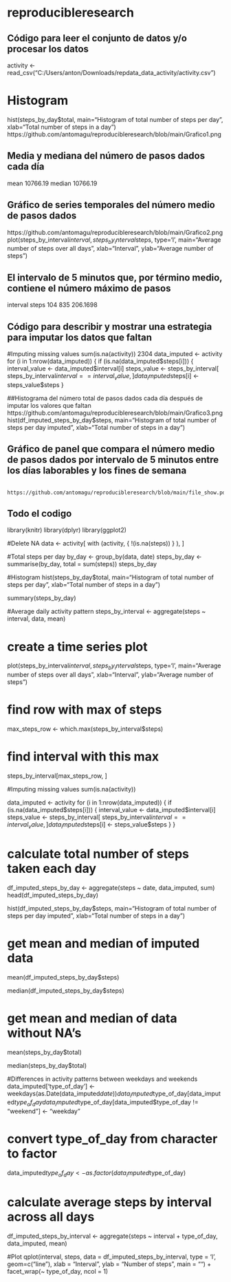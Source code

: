 # reproducibleresearch

## Código para leer el conjunto de datos y/o procesar los datos
activity <- read_csv("C:/Users/anton/Downloads/repdata_data_activity/activity.csv")

# Histogram
hist(steps_by_day$total, main="Histogram of total number of steps per day", 
     xlab="Total number of steps in a day")
https://github.com/antomagu/reproducibleresearch/blob/main/Grafico1.png
     
## Media y mediana del número de pasos dados cada día
mean 10766.19
median 10766.19

## Gráfico de series temporales del número medio de pasos dados
https://github.com/antomagu/reproducibleresearch/blob/main/Grafico2.png
plot(steps_by_interval$interval, steps_by_interval$steps, type='l', 
     main="Average number of steps over all days", xlab="Interval", 
     ylab="Average number of steps")

     
## El intervalo de 5 minutos que, por término medio, contiene el número máximo de pasos
interval    steps
104      835 206.1698

## Código para describir y mostrar una estrategia para imputar los datos que faltan
#Imputing missing values
sum(is.na(activity))
2304
data_imputed <- activity
for (i in 1:nrow(data_imputed)) {
  if (is.na(data_imputed$steps[i])) {
    interval_value <- data_imputed$interval[i]
    steps_value <- steps_by_interval[
      steps_by_interval$interval == interval_value,]
    data_imputed$steps[i] <- steps_value$steps
  }


##Histograma del número total de pasos dados cada día después de imputar los valores que faltan
https://github.com/antomagu/reproducibleresearch/blob/main/Grafico3.png
hist(df_imputed_steps_by_day$steps, main="Histogram of total number of steps per day imputed", 
     xlab="Total number of steps in a day")

## Gráfico de panel que compara el número medio de pasos dados por intervalo de 5 minutos entre los días laborables y los fines de semana
     https://github.com/antomagu/reproducibleresearch/blob/main/file_show.pdf

## Todo el codigo
library(knitr)
library(dplyr)
library(ggplot2)

#Delete NA 
data <- activity[ with (activity, { !(is.na(steps)) } ), ]

#Total steps per day
by_day <- group_by(data, date)
steps_by_day <- summarise(by_day, total = sum(steps))
steps_by_day

#Histogram
hist(steps_by_day$total, main="Histogram of total number of steps per day", 
     xlab="Total number of steps in a day")

summary(steps_by_day)

#Average daily activity pattern
steps_by_interval <- aggregate(steps ~ interval, data, mean)

# create a time series plot 
plot(steps_by_interval$interval, steps_by_interval$steps, type='l', 
     main="Average number of steps over all days", xlab="Interval", 
     ylab="Average number of steps")

# find row with max of steps
max_steps_row <- which.max(steps_by_interval$steps)

# find interval with this max
steps_by_interval[max_steps_row, ]

#Imputing missing values
sum(is.na(activity))

data_imputed <- activity
for (i in 1:nrow(data_imputed)) {
  if (is.na(data_imputed$steps[i])) {
    interval_value <- data_imputed$interval[i]
    steps_value <- steps_by_interval[
      steps_by_interval$interval == interval_value,]
    data_imputed$steps[i] <- steps_value$steps
  }
}

# calculate  total number of steps taken each day
df_imputed_steps_by_day <- aggregate(steps ~ date, data_imputed, sum)
head(df_imputed_steps_by_day)

hist(df_imputed_steps_by_day$steps, main="Histogram of total number of steps per day imputed", 
     xlab="Total number of steps in a day")

# get mean and median of imputed data
mean(df_imputed_steps_by_day$steps)

median(df_imputed_steps_by_day$steps)

# get mean and median of data without NA's
mean(steps_by_day$total)

median(steps_by_day$total)

#Differences in activity patterns between weekdays and weekends
data_imputed['type_of_day'] <- weekdays(as.Date(data_imputed$date))
data_imputed$type_of_day[data_imputed$type_of_day  %in% c('Saturday','Sunday') ] <- "weekend"
data_imputed$type_of_day[data_imputed$type_of_day != "weekend"] <- "weekday"

# convert type_of_day from character to factor
data_imputed$type_of_day <- as.factor(data_imputed$type_of_day)

# calculate average steps by interval across all days
df_imputed_steps_by_interval <- aggregate(steps ~ interval + type_of_day, data_imputed, mean)

#Plot
qplot(interval, 
      steps, 
      data = df_imputed_steps_by_interval, 
      type = 'l', 
      geom=c("line"),
      xlab = "Interval", 
      ylab = "Number of steps", 
      main = "") +
  facet_wrap(~ type_of_day, ncol = 1)


